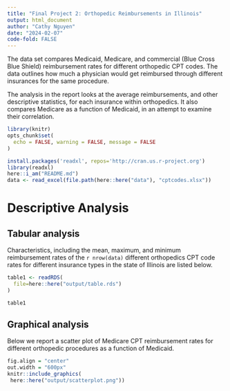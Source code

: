 ```yaml
---
title: "Final Project 2: Orthopedic Reimbursements in Illinois"
output: html_document
author: "Cathy Nguyen"
date: "2024-02-07"
code-fold: FALSE
---
```


The data set  compares Medicaid, Medicare, and commercial (Blue Cross Blue Shield) reimbursement rates for different orthopedic CPT codes. The data  outlines how much a physician would get reimbursed through different insurances for the same procedure.

The analysis in the report looks at the average reimbursements, and other descriptive statistics, for each insurance within orthopedics. It also compares Medicare as a function of Medicaid, in an attempt to examine their correlation.

``` r
library(knitr)
opts_chunk$set(
  echo = FALSE, warning = FALSE, message = FALSE
)
```

```r
install.packages('readxl', repos='http://cran.us.r-project.org')
library(readxl)
here::i_am("README.md")
data <- read_excel(file.path(here::here("data"), "cptcodes.xlsx"))
```

# Descriptive Analysis

## Tabular analysis

Characteristics, including the mean, maximum, and minimum reimbursement rates of the `r nrow(data)` different orthopedics CPT code rates for different insurance types in the state of Illinois are listed below.

```r
table1 <- readRDS(
  file=here::here("output/table.rds")
)

table1
```

## Graphical analysis

Below we report a scatter plot of Medicare CPT reimbursement rates for different orthopedic procedures as a function of Medicaid. 

```r
fig.align = "center"
out.width = "600px"
knitr::include_graphics(
 here::here("output/scatterplot.png"))
```